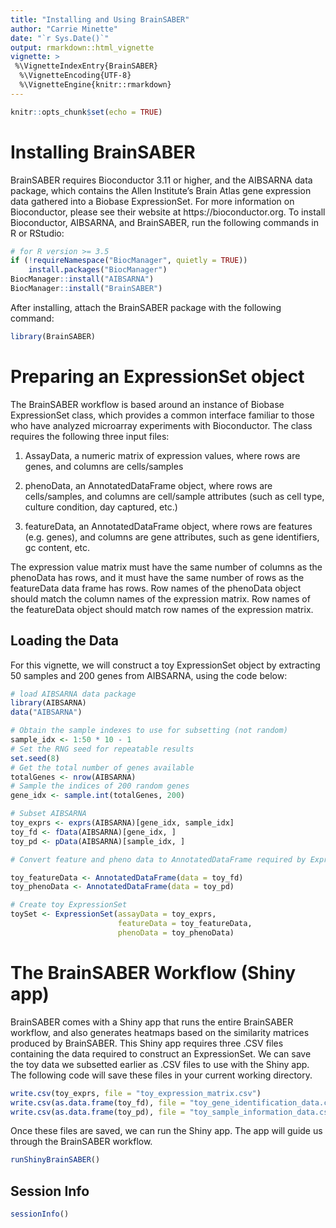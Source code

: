 ```yaml
---
title: "Installing and Using BrainSABER"
author: "Carrie Minette"
date: "`r Sys.Date()`"
output: rmarkdown::html_vignette
vignette: >
 %\VignetteIndexEntry{BrainSABER} 
  %\VignetteEncoding{UTF-8} 
  %\VignetteEngine{knitr::rmarkdown}
---
```


```r
knitr::opts_chunk$set(echo = TRUE)
```

# Installing BrainSABER

BrainSABER requires Bioconductor 3.11 or higher, and the AIBSARNA data package, which contains the Allen Institute's Brain Atlas gene expression data gathered into a Biobase ExpressionSet.  For more information on Bioconductor, please see their website at https://bioconductor.org.  To install Bioconductor, AIBSARNA, and BrainSABER, run the following commands in R or RStudio:

```r
# for R version >= 3.5
if (!requireNamespace("BiocManager", quietly = TRUE))
    install.packages("BiocManager")
BiocManager::install("AIBSARNA")
BiocManager::install("BrainSABER")
```


After installing, attach the BrainSABER package with the following command:

```r
library(BrainSABER)
```


# Preparing an ExpressionSet object

The BrainSABER workflow is based around an instance of Biobase ExpressionSet class, which provides a common interface familiar to those who have analyzed microarray experiments with Bioconductor. The class requires the following three input files:

1. AssayData, a numeric matrix of expression values, where rows are genes, and columns are cells/samples

2. phenoData, an AnnotatedDataFrame object, where rows are cells/samples, and columns are cell/sample attributes (such as cell type, culture condition, day captured, etc.)

3. featureData, an AnnotatedDataFrame object, where rows are features (e.g. genes), and columns are gene attributes, such as gene identifiers, gc content, etc.

The expression value matrix must have the same number of columns as the phenoData has rows, and it must have the same number of rows as the featureData data frame has rows. Row names of the phenoData object should match the column names of the expression matrix. Row names of the featureData object should match row names of the expression matrix.  

## Loading the Data

For this vignette, we will construct a toy ExpressionSet object by extracting 50 samples and 200 genes from AIBSARNA, using the code below:

```r
# load AIBSARNA data package 
library(AIBSARNA)
data("AIBSARNA")

# Obtain the sample indexes to use for subsetting (not random)
sample_idx <- 1:50 * 10 - 1
# Set the RNG seed for repeatable results
set.seed(8)
# Get the total number of genes available
totalGenes <- nrow(AIBSARNA)
# Sample the indices of 200 random genes
gene_idx <- sample.int(totalGenes, 200)

# Subset AIBSARNA
toy_exprs <- exprs(AIBSARNA)[gene_idx, sample_idx]
toy_fd <- fData(AIBSARNA)[gene_idx, ]
toy_pd <- pData(AIBSARNA)[sample_idx, ]

# Convert feature and pheno data to AnnotatedDataFrame required by ExpressionSet

toy_featureData <- AnnotatedDataFrame(data = toy_fd)
toy_phenoData <- AnnotatedDataFrame(data = toy_pd)

# Create toy ExpressionSet
toySet <- ExpressionSet(assayData = toy_exprs,
                        featureData = toy_featureData,
                        phenoData = toy_phenoData)

```


# The BrainSABER Workflow (Shiny app)

BrainSABER comes with a Shiny app that runs the entire BrainSABER workflow, and also generates heatmaps based on the similarity matrices produced by BrainSABER.  This Shiny app requires three .CSV files containing the data required to construct an ExpressionSet.  We can save the toy data we subsetted earlier as .CSV files to use with the Shiny app.  The following code will save these files in your current working directory.

```r
write.csv(toy_exprs, file = "toy_expression_matrix.csv")
write.csv(as.data.frame(toy_fd), file = "toy_gene_identification_data.csv")
write.csv(as.data.frame(toy_pd), file = "toy_sample_information_data.csv")
```


Once these files are saved, we can run the Shiny app.  The app will guide us through the BrainSABER workflow.
```r
runShinyBrainSABER()
```

## Session Info
```r
sessionInfo()
```